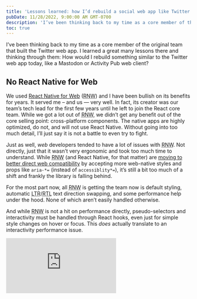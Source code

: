 ```yaml
---
title: 'Lessons learned: how I’d rebuild a social web app like Twitter today'
pubDate: 11/28/2022, 9:00:00 AM GMT-0700
description: 'I’ve been thinking back to my time as a core member of the original team that built the Twitter web app. I learned a great many lessons there and thinking through them: How would I rebuild something similar to the Twitter web app today, like a Mastodon or Activity Pub web client?'
toc: true
---
```



I’ve been thinking back to my time as a core member of the original team that built the Twitter web app. I learned a great many lessons there and thinking through them: How would I rebuild something similar to the Twitter web app today, like a Mastodon or Activity Pub web client?

## No React Native for Web

We used [React Native for Web](https://necolas.github.io/react-native-web/) (<acronym title="React Native for Web">RNW</acronym>) and I have been bullish on its benefits for years. It served me – and us — very well. In fact, its creator was our team’s tech lead for the first few years until he left to join the React core team. While we got a lot out of <acronym title="React Native for Web">RNW</acronym>, we didn’t get any benefit out of the core selling point: cross-platform components. The native apps are highly optimized, do not, and will not use React Native. Without going into too much detail, I’ll just say it is not a battle to even try to fight.

Just as well, _web_ developers tended to have a lot of issues with <acronym title="React Native for Web">RNW</acronym>. Not directly, just that it wasn’t very ergonomic and took too much time to understand. While <acronym title="React Native for Web">RNW</acronym> (and React Native, for that matter) are [moving to better direct web compatibility](https://github.com/facebook/react-native/issues/34425) by accepting more web-native styles and props like `aria-*=` (instead of `accessiblity*=`), it’s still a bit too much of a shift and frankly the library is falling behind.

For the most part now, all <acronym title="React Native for Web">RNW</acronym> is getting the team now is default styling, automatic <acronym title="left to right">LTR</acronym>/<acronym title="right to left">RTL</acronym> text direction swapping, and some performance help under the hood. None of which aren’t easily handled otherwise.

And while <acronym title="React Native for Web">RNW</acronym> is not a hit on performance directly, pseudo-selectors and interactivity must be handled through React hooks, even just for simple style changes on hover or focus. This _does_ actually translate to an interactivity performance issue.

<iframe
	class="aspect-video w-full"
	loading="lazy"
	src="https://www.youtube-nocookie.com/embed/PYXMMYvNn8k?rel=0"
	frameborder="0"
	allow="accelerometer; autoplay; clipboard-write; encrypted-media; gyroscope; picture-in-picture"
	allowfullscreen
/>

## Solid-js or another non-virtual DOM framework

Performance of Twitter web was absolutely critical when I was working on it. In fact, performance was so critical that we called with “Twitter Lite” (before the Android app was released) because its target market was those that needed to load and use Twitter as fast as possible.

While Twitter and similar Fediverse applications are highly interactive, modifying the DOM mostly happens for virtual scrolling and navigation between URLs. There are a lot of little visual fluff additions, like the way favoriting and retweet counts update in semi-real time. One of the difficult problems we had with those was ensuring only the portion of the UI that needed to update was updating.

With [Solid-js](https://www.solidjs.com/), we can remove the virtual DOM and rendering tree to focus solely on small portions of data that update and re-render only what matters without large cascading effects.

[Preact recently got signals](https://preactjs.com/blog/introducing-signals/), similar to Solid, which makes it an interesting alternative middle-ground candidate between React and Solid. If it turned out that the team did not feel comfortable enough to push the envelope that far, Preact may be a suitable choice as well!

Just as well, [server components](https://beta.nextjs.org/docs/rendering/server-and-client-components) look like a start to changing React into a similar direction, but we’ve been waiting [two years](https://reactjs.org/blog/2020/12/21/data-fetching-with-react-server-components.html) (or more) for them and they’re still not quite ready. And on top of all of this, I’m still proposing to move away from React (and I’m not going to get into why we are not jumping on the Next.js bandwagon – that may be a conversation for another day).

## Use Tailwind CSS, not CSS-in-JS

Without [React Native for Web](#no-react-native-for-web), a CSS/styling solution would be necessary. After trying many of the options available, I feel confident in proposing [Tailwind CSS](https://tailwindcss.com) for almost all new projects.

We would be able to redefine and restrict the color, spacing, and sizing tokens down to exactly what the design team has defined. It is also possible to do most of the heavy-lifting on theming from within the Tailwind configuration.

Most CSS-in-JS solutions do not create separate CSS assets that are cached in the CDN. All of the styles are delivered within the JavaScript bundles, causing extra network, evaluation, and runtime contention within the application. For our performance-first approach, it is imperative that we make gains here.

<Aside type="info" title="Not convinced?">

If you’re still not convinced on Tailwind, I suggest reading [Why we’re breaking up with CSS-in-JS](https://dev.to/srmagura/why-were-breaking-up-wiht-css-in-js-4g9b) by Sam Magura, the second most active maintainer of the Emotion CSS-in-JS library.

</Aside>

**Bonus:** I would start using [client hints](/blog/2022/11/21/client-hint-headers-for-dark-mode-theme/) to determine what theme to serve to users on page load to avoid the current flash of super bright loading screen.

## Use Vite or TurboPack

Webpack is showing its age. [Vite](https://vitejs.dev/) has shown it is a fast and solid alternative; [TurboPack](https://turbo.build/pack) claims to be the successor of Webpack. Given that TurboPack isn’t widely available or tested for non-Next.js applications, I would likely end up choosing Vite, but still look for a path to swap for TurboPack and test as soon as possible.

Webpack configurations at scale become unruly beasts. There were at most a handful of engineers at Twitter (more likely one or two) that were confident in making changes to the configuration. Vite looks like it could simplify that a bit, but it would still be top of mind for me to ensure that the configurations were easy to follow and well-documented.

## Split into multiple applications with module federation

Twitter is a unique application – in that it could actually be a number of separate applications that have core shared modules. One thing that we struggled with was moving fast on really small parts of the application, eg, “Settings”. Because everything in the application was interconnected and controlled by a single Node.js process, this made reviews, CI, and deploys slow. We could have, however, split things into multiple applications. For example:

- Post permalinks
- Home timeline
- Profiles
- Direct messages
- Settings
- New user onboarding

These applications then need a number of core shared modules, like the layout, user information, Tweet rendering components, etc.

All of this could be handled with [Module Federation](https://blog.logrocket.com/building-micro-frontends-webpacks-module-federation/) in either [Webpack](https://webpack.js.org/concepts/module-federation/) or [Vite](https://github.com/originjs/vite-plugin-federation). Module Federation is a newer concept that could handle exactly what I would want: separate applications that reference each others’ shared code to avoid duplication, reduce footprints, allow faster builds and deploys, and much more.

### User impact

Module federation presumably would have a net benefit to end users as well. Bundling and separation of code becomes a bit more logical, making shared code more highly available between logged-in vs logged-out users, while also preventing code getting dropped into a shared bundle where it won’t be used. Essentially: we would deliver only the JavaScript necessary – reducing payloads, byte transfer, and core web vitals.

## Deno vs Node.js

I would look at using [Deno](https://deno.land) instead of [Node.js](https://nodejs.org) with a big up-front evaluation. There are a lot of unknowns in running a new service with a new runtime, so it would be really important to feel confident using one vs another.

Node.js is great, tried, and tested and performant enough for even a globally scaled service, but the ergonomics, patterns, and core APIs within Deno make Node.js a bit of a nuisance to maintain. Things have gotten better for sure, but why not re-evaluate if we’ve got the chance?

### HTTP server framework

This may come as a surprise, but not a lot of performance gains would come through a slightly faster web server – most of the processing time comes from API requests, looking up users, posts, etc. This one would probably come down to personal/team preference to choose between [Express](https://expressjs.com) and [Fastify](https://www.fastify.io/).

However, if we end up in Deno land, we’d likely end up using [Oak](https://oakserver.github.io/oak/). It looks a lot like Express and Fastify, but native for Deno.

## Parting thoughts

While I strongly believe the solutions outlined here would work well, they’re all theoretical and/or opinion-based. If this were actually a project that I would be working on, I would first ensure proof-of-concepts were made for everything and get buy-in from both direct and supporting teams in my organization. Once all evaluations have been made, then we’d move on to [writing a technical design](/blog/2022/10/14/tech-design-template/) before proceeding with building anything more.
